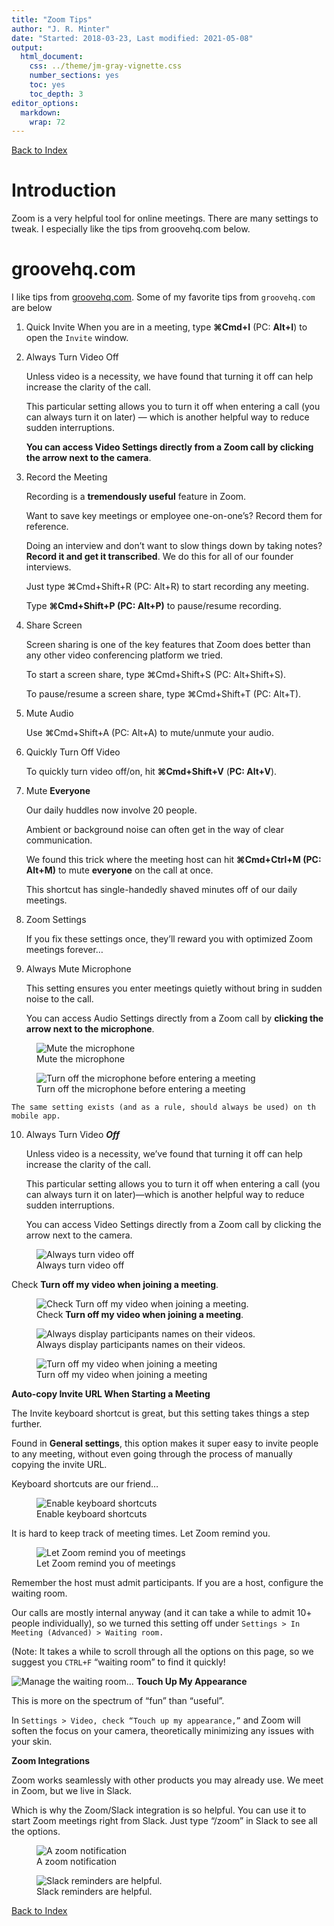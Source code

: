 ```yaml
---
title: "Zoom Tips"
author: "J. R. Minter"
date: "Started: 2018-03-23, Last modified: 2021-05-08"
output:
  html_document:
    css: ../theme/jm-gray-vignette.css
    number_sections: yes
    toc: yes
    toc_depth: 3
editor_options: 
  markdown: 
    wrap: 72
---
```

[Back to Index](../README.html)

# Introduction

Zoom is a very helpful tool for online meetings. There are many settings
to tweak. I especially like the tips from groovehq.com below.

# groovehq.com

I like tips from  [groovehq.com](https://www.groovehq.com/blog/zoom-tips-and-tricks).
Some of my favorite tips from `groovehq.com` are below

1. Quick Invite
   When you are in a meeting, type **⌘Cmd+I** (PC: **Alt+I**) to open the
   `Invite` window.


2. Always Turn Video Off

    Unless video is a necessity, we have found that turning it off can
help increase the clarity of the call.

    This particular setting allows you to turn it off when entering a call
(you can always turn it on later) — which is another helpful way to
reduce sudden interruptions.

    **You can access Video Settings directly from a Zoom call by clicking**
**the arrow next to the camera**.

3. Record the Meeting

    Recording is a **tremendously useful** feature in Zoom.

    Want to save key meetings or employee one-on-one’s? Record them for
reference.

    Doing an interview and don’t want to slow things down by taking notes?
**Record it and get it transcribed**. We do this for all of our founder
interviews.

    Just type ⌘Cmd+Shift+R (PC: Alt+R) to start recording any meeting.

    Type **⌘Cmd+Shift+P (PC: Alt+P)** to pause/resume recording.
    
4. Share Screen

    Screen sharing is one of the key features that Zoom does better than any
other video conferencing platform we tried.

    To start a screen share, type ⌘Cmd+Shift+S (PC: Alt+Shift+S).

    To pause/resume a screen share, type ⌘Cmd+Shift+T (PC: Alt+T).

5. Mute Audio

    Use ⌘Cmd+Shift+A (PC: Alt+A) to mute/unmute your audio.

6. Quickly Turn Off Video

   To quickly turn video off/on, hit **⌘Cmd+Shift+V** (**PC: Alt+V**).

7. Mute **Everyone**

    Our daily huddles now involve 20 people.

    Ambient or background noise can often get in the way of clear
    communication.

    We found this trick where the meeting host can hit 
    **⌘Cmd+Ctrl+M (PC: Alt+M)** to mute **everyone** on the call at once.

    This shortcut has single-handedly shaved minutes off of our daily
    meetings.

8. Zoom Settings

   If you fix these settings once, they’ll reward you with
   optimized Zoom meetings forever…

9.  Always Mute Microphone

    This setting ensures you enter meetings quietly without bring in 
    sudden noise to the call.

    You can access Audio Settings directly from a Zoom call by
    **clicking the arrow next to the microphone**.
    
    
![Mute the microphone](img/zoom-img-01.png)
    
![Turn off the microphone before entering a meeting](img/zoom-img-02.png)

    The same setting exists (and as a rule, should always be used) on th
    mobile app.

10. Always Turn Video **_Off_**

    Unless video is a necessity, we’ve found that turning it off can help
    increase the clarity of the call.
    
    This particular setting allows you to turn it off when entering a
    call (you can always turn it on later)—which is another helpful way
    to reduce sudden interruptions.

    You can access Video Settings directly from a Zoom call by clicking
    the arrow next to the camera.
    
![Always turn video off](img/zoom-img-03.png)

Check **Turn off my video when joining a meeting**.

![Check **Turn off my video when joining a meeting**.](img/zoom-img-04.png)

![Always display participants names on their videos.](img/zoom-img-05.png)


![Turn off my video when joining a meeting](img/zoom-img-06.png)

**Auto-copy Invite URL When Starting a Meeting**

The Invite keyboard shortcut is great, but this setting takes things a
step further.

Found in **General settings**, this option makes it super easy to invite
people to any meeting, without even going through the process of manually
copying the invite URL.

Keyboard shortcuts are our friend...

![Enable keyboard shortcuts](img/zoom-img-07.png)

It is hard to keep track of meeting times. Let Zoom remind you.

![Let Zoom remind you of meetings](img/zoom-img-08.png)

Remember the host must admit participants. If you are a host, configure
the waiting room.

Our calls are mostly internal anyway (and it can take a while to admit
10+ people individually), so we turned this setting off under 
`Settings > In Meeting (Advanced) > Waiting room.`

(Note: It takes a while to scroll through all the options on this page,
so we suggest you `CTRL+F` “waiting room” to find it quickly!

![Manage the waiting room...](img/zoom-img-09.png)
**Touch Up My Appearance**

This is more on the spectrum of “fun” than “useful”.

In `Settings > Video, check “Touch up my appearance,”` and Zoom will
soften the focus on your camera, theoretically minimizing any issues
with your skin.

**Zoom Integrations**

Zoom works seamlessly with other products you may already use.
We meet in Zoom, but we live in Slack.

Which is why the Zoom/Slack integration is so helpful. You can use it
to start Zoom meetings right from Slack. Just type “/zoom” in Slack
to see all the options.

![A zoom notification](img/zoom-img-10.png)

![Slack reminders are helpful.](img/zoom-img-11.png)




[Back to Index](../README.html)

